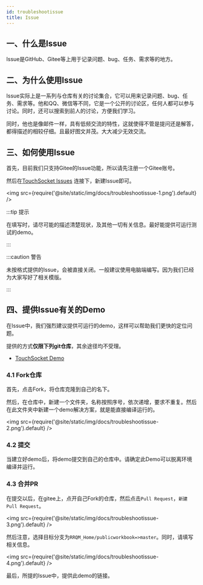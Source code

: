 ```yaml
---
id: troubleshootissue
title: Issue
---
```


## 一、什么是Issue

Issue是GitHub、Gitee等上用于记录问题、bug、任务、需求等的地方。

## 二、为什么使用Issue

Issue实际上是一系列与仓库有关的讨论集合，它可以用来记录问题、bug、任务、需求等。他和QQ、微信等不同，它是一个公开的讨论区，任何人都可以参与讨论。同时，还可以搜索到前人的讨论，方便我们学习。

同时，他也是像邮件一样，具有低频交流的特性，这就使得不管是提问还是解答，都得描述的相较仔细。且最好图文并茂。大大减少无效交流。

## 三、如何使用Issue

首先，目前我们只支持Gitee的Issue功能，所以请先注册一个Gitee账号。

然后在[TouchSocket Issues](https://gitee.com/RRQM_Home/TouchSocket/issues) 连接下，新建Issue即可。

<img src={require('@site/static/img/docs/troubleshootissue-1.png').default} />

:::tip 提示

在填写时，请尽可能的描述清楚现状，及其他一切有关信息。最好能提供可运行测试的demo。

:::  

:::caution 警告

未按格式提供的Issue，会被直接关闭。一般建议使用电脑端编写。因为我们已经为大家写好了相关模版。

:::  


## 四、提供Issue有关的Demo

在Issue中，我们强烈建议提供可运行的demo，这样可以帮助我们更快的定位问题。

提供的方式**仅限下列git仓库**，其余途径均不受理。

- [TouchSocket Demo](https://gitee.com/RRQM_Home/publicworkbook)

### 4.1 Fork仓库

首先，点击Fork，将仓库克隆到自己的名下。

然后，在仓库中，新建一个文件夹，名称按照序号，依次递增，要求不重复。然后在此文件夹中新建一个demo解决方案，就是能直接编译运行的。

<img src={require('@site/static/img/docs/troubleshootissue-2.png').default} />

### 4.2 提交

当建立好demo后，将demo提交到自己的仓库中。请确定此Demo可以脱离环境编译并运行。

### 4.3 合并PR

在提交以后，在gitee上，点开自己Fork的仓库，然后点击`Pull Request`，`新建Pull Request`。

<img src={require('@site/static/img/docs/troubleshootissue-3.png').default} />

然后注意，选择目标分支为`RRQM_Home/publicworkbook=>master`。同时，请填写相关信息。

<img src={require('@site/static/img/docs/troubleshootissue-4.png').default} />

最后，所提的Issue中，提供此demo的链接。



